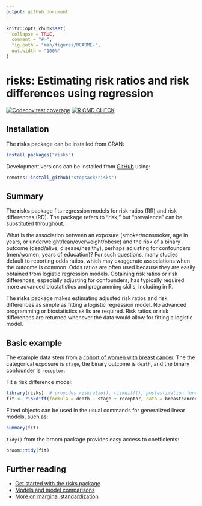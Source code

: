```yaml
---
output: github_document
---
```


<!-- README.md is generated from README.Rmd. Please edit that file -->

```r
knitr::opts_chunk$set(
  collapse = TRUE,
  comment = "#>",
  fig.path = "man/figures/README-",
  out.width = "100%"
)
```

# risks: Estimating risk ratios and risk differences using regression

<!-- badges: start -->
  [![Codecov test coverage](https://codecov.io/gh/stopsack/risks/branch/master/graph/badge.svg)](https://codecov.io/gh/stopsack/risks?branch=master)
  [![R CMD CHECK](https://github.com/stopsack/risks/actions/workflows/main.yml/badge.svg)](https://github.com/stopsack/risks/actions/workflows/main.yml)
<!-- badges: end -->

## Installation

The **risks** package can be installed from CRAN:

```r
install.packages("risks")
```

Development versions can be installed from 
[GitHub](https://stopsack.github.io/risks/) using:

```r
remotes::install_github("stopsack/risks")
```

## Summary

The **risks** package fits regression models for risk ratios (RR) and risk
differences (RD). The package refers to “risk,” but “prevalence” can be
substituted throughout.

What is the association between an exposure (smoker/nonsmoker, age in years, or
underweight/lean/overweight/obese) and the risk of a binary outcome
(dead/alive, disease/healthy), perhaps adjusting for confounders
(men/women, years of education)? For such questions, many
studies default to reporting odds ratios, which may exaggerate 
associations when the outcome is common. Odds ratios are often used because they
are easily obtained from logistic regression models. Obtaining risk ratios or
risk differences, especially adjusting for confounders, has typically required
more advanced biostatistics and programming skills, including in R.

The **risks** package makes estimating adjusted risk ratios and risk differences 
as simple as fitting a logistic regression model. No advanced programming or
biostatistics skills are required. Risk ratios or risk differences are returned
whenever the data would allow for fitting a logistic model.


## Basic example

The example data stem from a [cohort of women with breast cancer](https://pubmed.ncbi.nlm.nih.gov/15286014). The the categorical exposure is `stage`, the binary outcome is `death`, and the binary confounder is `receptor`.

Fit a risk difference model:

```r
library(risks)  # provides riskratio(), riskdiff(), postestimation functions
fit <- riskdiff(formula = death ~ stage + receptor, data = breastcancer)
```

Fitted objects can be used in the usual commands for generalized linear models, such as:

```r
summary(fit)
```

`tidy()` from the broom package provides easy access to coefficients:

```r
broom::tidy(fit)
```


## Further reading

-   [Get started with the risks package](https://stopsack.github.io/risks/articles/risks.html)
-   [Models and model comparisons](https://stopsack.github.io/risks/articles/models.html)
-   [More on marginal standardization](https://stopsack.github.io/risks/articles/margstd.html)
